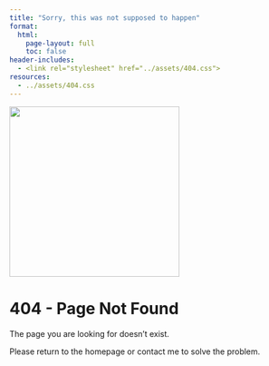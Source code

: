 ```yaml
---
title: "Sorry, this was not supposed to happen"
format: 
  html: 
    page-layout: full
    toc: false
header-includes: 
  - <link rel="stylesheet" href="../assets/404.css">
resources:
  - ../assets/404.css
---
```


::: center-container
![](/assets/images/404.jpg){.center fig-align="center" width="300"}

# 404 - Page Not Found

The page you are looking for doesn't exist.

Please return to the homepage or contact me to solve the problem.
:::
